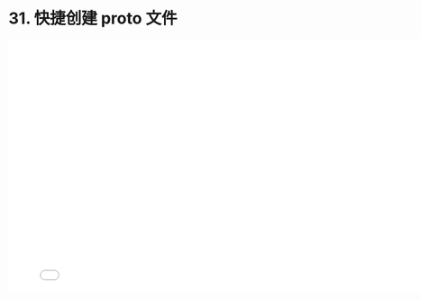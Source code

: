# 31. 快捷创建 proto 文件

<iframe src="//player.bilibili.com/player.html?bvid=BV1ba411M7dU&page=1"
    width="800"
    height="450"
    frameborder="0"
    allowfullscreen
    scrolling="no"
    border="0"
    framespacing="0"
    allowfullscreen="true">
</iframe>